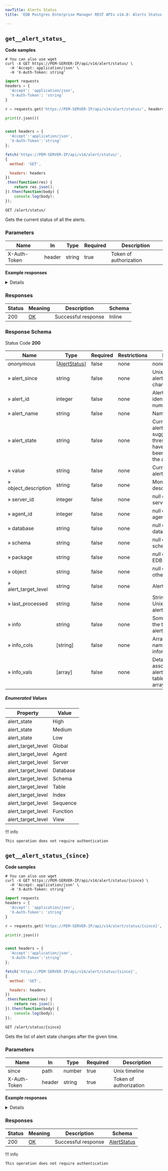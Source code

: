 ```yaml
---
navTitle: Alerts Status
title: 'EDB Postgres Enterprise Manager REST APIs v14.0: Alerts Status'

---
```




## `get__alert_status_`

**Code samples**

<TabContainer syncKey="language">

<Tab title="cURL">

```shell
# You can also use wget
curl -X GET https://PEM-SERVER-IP/api/v14/alert/status/ \
  -H 'Accept: application/json' \
  -H 'X-Auth-Token: string'

```

</Tab>

<Tab title="Python">

```python
import requests
headers = {
  'Accept': 'application/json',
  'X-Auth-Token': 'string'
}

r = requests.get('https://PEM-SERVER-IP/api/v14/alert/status/', headers = headers)

print(r.json())

```

</Tab>

<Tab title="JavaScript">

```javascript

const headers = {
  'Accept':'application/json',
  'X-Auth-Token':'string'
};

fetch('https://PEM-SERVER-IP/api/v14/alert/status/',
{
  method: 'GET',

  headers: headers
})
.then(function(res) {
    return res.json();
}).then(function(body) {
    console.log(body);
});

```

</Tab>

</TabContainer>

`GET /alert/status/`

Gets the current status of all the alerts.

<span id="get__alert_status_-parameters"></span>

### Parameters



| Name         | In     | Type   | Required | Description            |
| ------------ | ------ | ------ | -------- | ---------------------- |
| X-Auth-Token | header | string | true     | Token of authorization |

**Example responses**

<Details summary="200 Response">

```json
[
  {
    "alert_since": "string",
    "alert_id": 0,
    "alert_name": "string",
    "alert_state": "High",
    "value": "string",
    "object_description": "string",
    "server_id": 0,
    "agent_id": 0,
    "database": "string",
    "schema": "string",
    "package": "string",
    "object": "string",
    "alert_target_level": "Global",
    "last_processed": "string",
    "info": "string",
    "info_cols": [
      "string"
    ],
    "info_vals": [
      [
        "string"
      ]
    ]
  }
]
```

</Details>

<span id="get__alert_status_-responses"></span>

### Responses



| Status | Meaning                                                 | Description         | Schema |
| ------ | ------------------------------------------------------- | ------------------- | ------ |
| 200    | [OK](https://tools.ietf.org/html/rfc7231#section-6.3.1) | Successful response | Inline |

<span id="get__alert_status_-responseschema"></span>

### Response Schema



Status Code **200**

| Name                 | Type                                           | Required | Restrictions | Description                                                                                                                |
| -------------------- | ---------------------------------------------- | -------- | ------------ | -------------------------------------------------------------------------------------------------------------------------- |
| *anonymous*          | \[[AlertStatus](schemas.mdx#tocs_alertstatus)] | false    | none         | none                                                                                                                       |
| » alert_since        | string                                         | false    | none         | Unix time when alert state last changed                                                                                    |
| » alert_id           | integer                                        | false    | none         | Alert internal identification number                                                                                       |
| » alert_name         | string                                         | false    | none         | Name of the alert                                                                                                          |
| » alert_state        | string                                         | false    | none         | Current state of the alert. A 'null' value suggests alert threshold values have not currently been violated for the alert. |
| » value              | string                                         | false    | none         | Current value of the alert                                                                                                 |
| » object_description | string                                         | false    | none         | Monitoring object description/name                                                                                         |
| » server_id          | integer                                        | false    | none         | null or ID of the server                                                                                                   |
| » agent_id           | integer                                        | false    | none         | null or ID of the agent                                                                                                    |
| » database           | string                                         | false    | none         | null or name of the database                                                                                               |
| » schema             | string                                         | false    | none         | null or name of the schema/namespace                                                                                       |
| » package            | string                                         | false    | none         | null or name of the EDB package                                                                                            |
| » object             | string                                         | false    | none         | null or name of any other type of object                                                                                   |
| » alert_target_level | string                                         | false    | none         | Alert target level                                                                                                         |
| » last_processed     | string                                         | false    | none         | String reprenting Unix time when the alert was processed                                                                   |
| » info               | string                                         | false    | none         | Some information at the time when the alert was generated                                                                  |
| » info_cols          | [string]                                       | false    | none         | Array of column names for the information                                                                                  |
| » info_vals          | [array]                                        | false    | none         | Detailed information associated with the alert in the form of a table (an array of an array)                               |

##### Enumerated Values

| Property           | Value    |
| ------------------ | -------- |
| alert_state        | High     |
| alert_state        | Medium   |
| alert_state        | Low      |
| alert_target_level | Global   |
| alert_target_level | Agent    |
| alert_target_level | Server   |
| alert_target_level | Database |
| alert_target_level | Schema   |
| alert_target_level | Table    |
| alert_target_level | Index    |
| alert_target_level | Sequence |
| alert_target_level | Function |
| alert_target_level | View     |

!!! info

    This operation does not require authentication




## `get__alert_status_{since}`

**Code samples**

<TabContainer syncKey="language">

<Tab title="cURL">

```shell
# You can also use wget
curl -X GET https://PEM-SERVER-IP/api/v14/alert/status/{since} \
  -H 'Accept: application/json' \
  -H 'X-Auth-Token: string'

```

</Tab>

<Tab title="Python">

```python
import requests
headers = {
  'Accept': 'application/json',
  'X-Auth-Token': 'string'
}

r = requests.get('https://PEM-SERVER-IP/api/v14/alert/status/{since}', headers = headers)

print(r.json())

```

</Tab>

<Tab title="JavaScript">

```javascript

const headers = {
  'Accept':'application/json',
  'X-Auth-Token':'string'
};

fetch('https://PEM-SERVER-IP/api/v14/alert/status/{since}',
{
  method: 'GET',

  headers: headers
})
.then(function(res) {
    return res.json();
}).then(function(body) {
    console.log(body);
});

```

</Tab>

</TabContainer>

`GET /alert/status/{since}`

Gets the list of alert state changes after the given time.

<span id="get__alert_status_{since}-parameters"></span>

### Parameters



| Name         | In     | Type   | Required | Description            |
| ------------ | ------ | ------ | -------- | ---------------------- |
| since        | path   | number | true     | Unix timeline          |
| X-Auth-Token | header | string | true     | Token of authorization |

**Example responses**

<Details summary="200 Response">

```json
{
  "alert_since": "string",
  "alert_id": 0,
  "alert_name": "string",
  "alert_state": "High",
  "value": "string",
  "object_description": "string",
  "server_id": 0,
  "agent_id": 0,
  "database": "string",
  "schema": "string",
  "package": "string",
  "object": "string",
  "alert_target_level": "Global",
  "last_processed": "string",
  "info": "string",
  "info_cols": [
    "string"
  ],
  "info_vals": [
    [
      "string"
    ]
  ]
}
```

</Details>

<span id="get__alert_status_{since}-responses"></span>

### Responses



| Status | Meaning                                                 | Description         | Schema                                      |
| ------ | ------------------------------------------------------- | ------------------- | ------------------------------------------- |
| 200    | [OK](https://tools.ietf.org/html/rfc7231#section-6.3.1) | Successful response | [AlertStatus](schemas.mdx#tocs_alertstatus) |

!!! info

    This operation does not require authentication




<span id="edb-postgres-enterprise-manager-rest-apis-alerts"></span>
